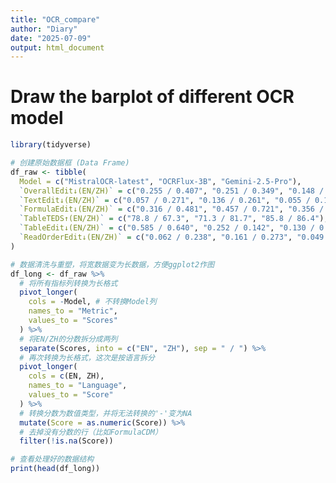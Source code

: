 ```yaml
---
title: "OCR_compare"
author: "Diary"
date: "2025-07-09"
output: html_document
---
```

# Draw the barplot of different OCR model

```r
library(tidyverse)

# 创建原始数据框 (Data Frame)
df_raw <- tibble(
  Model = c("MistralOCR-latest", "OCRFlux-3B", "Gemini-2.5-Pro"),
  `OverallEdit↓(EN/ZH)` = c("0.255 / 0.407", "0.251 / 0.349", "0.148 / 0.212"),
  `TextEdit↓(EN/ZH)` = c("0.057 / 0.271", "0.136 / 0.261", "0.055 / 0.168"),
  `FormulaEdit↓(EN/ZH)` = c("0.316 / 0.481", "0.457 / 0.721", "0.356 / 0.439"),
  `TableTEDS↑(EN/ZH)` = c("78.8 / 67.3", "71.3 / 81.7", "85.8 / 86.4"),
  `TableEdit↓(EN/ZH)` = c("0.585 / 0.640", "0.252 / 0.142", "0.130 / 0.119"),
  `ReadOrderEdit↓(EN/ZH)` = c("0.062 / 0.238", "0.161 / 0.273", "0.049 / 0.121")
)

# 数据清洗与重塑，将宽数据变为长数据，方便ggplot2作图
df_long <- df_raw %>%
  # 将所有指标列转换为长格式
  pivot_longer(
    cols = -Model, # 不转换Model列
    names_to = "Metric",
    values_to = "Scores"
  ) %>%
  # 将EN/ZH的分数拆分成两列
  separate(Scores, into = c("EN", "ZH"), sep = " / ") %>%
  # 再次转换为长格式，这次是按语言拆分
  pivot_longer(
    cols = c(EN, ZH),
    names_to = "Language",
    values_to = "Score"
  ) %>%
  # 转换分数为数值类型，并将无法转换的'-'变为NA
  mutate(Score = as.numeric(Score)) %>%
  # 去掉没有分数的行（比如FormulaCDM）
  filter(!is.na(Score))

# 查看处理好的数据结构
print(head(df_long))

```



